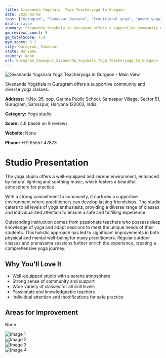 ```yaml
---
title: Sivananda Yogshala  Yoga Teacheryoga In Gurgaon
date: 2025-03-08
tags: ["Gurugram", "Samaspur Haryana", "traditional yoga", "power yoga", "therapeutic yoga", "community-focused", "serene atmosphere", "Gurugram, Samaspur"]  
draft: false
summary: Sivananda Yogshala in Gurugram offers a supportive community and diverse yoga classes.
gm_reviews_count: 9
gm_totalScore: 4.8
gym_score: 3.1
city: Gurugram,_Samaspur
state: Haryana
country: None
url: Gurugram_Samaspur_Sivananda_Yogshala_Yoga_Teacheryoga_In_Gurgaon
---
```


<div className="aspect-[16/9] relative my-8">
  <img 
    src="https://lh5.googleusercontent.com/p/AF1QipMLYlgaOsFF_byh7EAvd8RZjphD1jPCOVD9FmB1=w1920-h1080-k-no"
    alt="Sivananda Yogshala  Yoga Teacheryoga In Gurgaon - Main View"
    className="object-cover absolute inset-0 w-full h-full rounded-lg"
  />
</div>

Sivananda Yogshala in Gurugram offers a supportive community and diverse yoga classes.

**Address:** H.No. 95, opp. Garima Public School, Samaspur Village, Sector 51, Gurugram, Samaspur, Haryana 122003, India

**Category:** Yoga studio

**Score:** 4.8 based on 9 reviews

**Website:** None

**Phone:** +91 95557 47873

# Studio Presentation

The yoga studio offers a well-equipped and serene environment, enhanced by natural lighting and soothing music, which fosters a beautiful atmosphere for practice.

With a strong commitment to community, it nurtures a supportive environment where practitioners can develop lasting friendships. The studio caters to all levels of yoga enthusiasts, providing a diverse range of classes and individualized attention to ensure a safe and fulfilling experience.

Outstanding instruction comes from passionate teachers who possess deep knowledge of yoga and adapt sessions to meet the unique needs of their students. This holistic approach has led to significant improvements in both physical and mental well-being for many practitioners. Regular outdoor classes and pranayama sessions further enrich the experience, creating a comprehensive yoga journey.

## Why You'll Love It

- Well-equipped studio with a serene atmosphere
- Strong sense of community and support
- Wide variety of classes for all skill levels
- Passionate and knowledgeable teachers
- Individual attention and modifications for safe practice

## Areas for Improvement

None

<div className="grid grid-cols-1 xl:grid-cols-2 gap-4 my-8">
<div className="aspect-[4/3] relative"><img src="https://lh5.googleusercontent.com/p/AF1QipNc9byte2G8Oak4P-duZdb4reiUo9PqH-M81g_7=w1920-h1080-k-no" alt="Image 1" className="object-cover absolute inset-0 w-full h-full rounded-lg" /></div>
<div className="aspect-[4/3] relative"><img src="https://lh5.googleusercontent.com/p/AF1QipOPQ_mRFH-wKQMoeS1SrLEhp88q0fFy4Dfsxd7_=w1920-h1080-k-no" alt="Image 2" className="object-cover absolute inset-0 w-full h-full rounded-lg" /></div>
<div className="aspect-[4/3] relative"><img src="https://lh5.googleusercontent.com/p/AF1QipPrg5zBZBXjFcCkPS5kGh2l_VkwinVweHlte-z2=w1920-h1080-k-no" alt="Image 3" className="object-cover absolute inset-0 w-full h-full rounded-lg" /></div>
<div className="aspect-[4/3] relative"><img src="https://lh5.googleusercontent.com/p/AF1QipPnb8FvHulp21tp1Ph_dGCT-RZjCP1ua6BY9G64=w1920-h1080-k-no" alt="Image 4" className="object-cover absolute inset-0 w-full h-full rounded-lg" /></div>
</div>